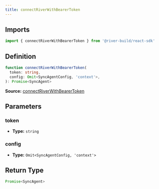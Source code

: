```yaml
---
title: connectRiverWithBearerToken
---
```

## Imports

```ts
import { connectRiverWithBearerToken } from '@river-build/react-sdk'
```

## Definition

```ts
function connectRiverWithBearerToken(
  token: string,
  config: Omit<SyncAgentConfig, 'context'>,
): Promise<SyncAgent>
```

**Source:** [connectRiverWithBearerToken](https://github.com/river-build/river/blob/main/packages/react-sdk/src/connectRiver.ts)

## Parameters

### token

- **Type:** `string`

### config

- **Type:** `Omit<SyncAgentConfig, 'context'>`

## Return Type

```ts
Promise<SyncAgent>
```
